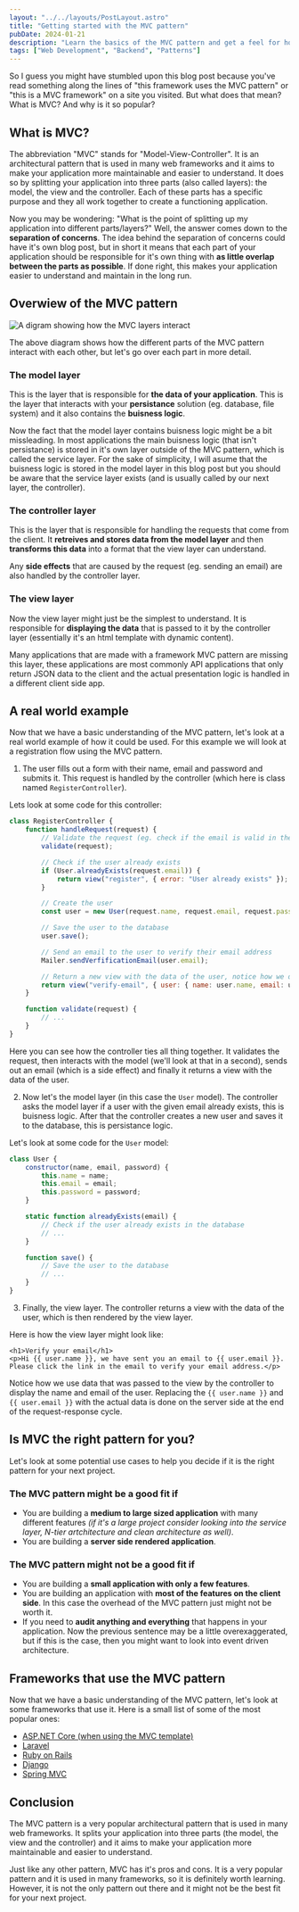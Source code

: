 ```yaml
---
layout: "../../layouts/PostLayout.astro"
title: "Getting started with the MVC pattern"
pubDate: 2024-01-21
description: "Learn the basics of the MVC pattern and get a feel for how it works. This blog post is for you if you are completely new to MVC or to web development in general."
tags: ["Web Development", "Backend", "Patterns"]
---
```


So I guess you might have stumbled upon this blog post because you've read something along the lines of "this framework uses the MVC pattern" or "this is a MVC framework" on a site you visited. But what does that mean? What is MVC? And why is it so popular?

## What is MVC?

The abbreviation "MVC" stands for "Model-View-Controller". It is an architectural pattern that is used in many web frameworks and it aims to make your application more maintainable and easier to understand. It does so by splitting your application into three parts (also called layers): the model, the view and the controller. Each of these parts has a specific purpose and they all work together to create a functioning application.

Now you may be wondering: "What is the point of splitting up my application into different parts/layers?" Well, the answer comes down to the **separation of concerns**. The idea behind the separation of concerns could have it's own blog post, but in short it means that each part of your application should be responsible for it's own thing with **as little overlap between the parts as possible**. If done right, this makes your application easier to understand and maintain in the long run.

## Overwiew of the MVC pattern

<Image src={mvcPatternImage} width={800} height={600} alt="A digram showing how the MVC layers interact" />

The above diagram shows how the different parts of the MVC pattern interact with each other, but let's go over each part in more detail.

### The model layer

This is the layer that is responsible for **the data of your application**. This is the layer that interacts with your **persistance** solution (eg. database, file system) and it also contains the **buisness logic**.

Now the fact that the model layer contains buisness logic might be a bit missleading. In most applications the main buisness logic (that isn't persistance) is stored in it's own layer outside of the MVC pattern, which is called the service layer. For the sake of simplicity, I will asume that the buisness logic is stored in the model layer in this blog post but you should be aware that the service layer exists (and is usually called by our next layer, the controller).

### The controller layer

This is the layer that is responsible for handling the requests that come from the client. It **retreives and stores data from the model layer** and then **transforms this data** into a format that the view layer can understand.

Any **side effects** that are caused by the request (eg. sending an email) are also handled by the controller layer.

### The view layer

Now the view layer might just be the simplest to understand. It is responsible for **displaying the data** that is passed to it by the controller layer (essentially it's an html template with dynamic content).

Many applications that are made with a framework MVC pattern are missing this layer, these applications are most commonly API applications that only return JSON data to the client and the actual presentation logic is handled in a different client side app.

## A real world example

Now that we have a basic understanding of the MVC pattern, let's look at a real world example of how it could be used. For this example we will look at a registration flow using the MVC pattern.

1. The user fills out a form with their name, email and password and submits it. This request is handled by the controller (which here is class named `RegisterController`).

Lets look at some code for this controller:

```js
class RegisterController {
    function handleRequest(request) {
        // Validate the request (eg. check if the email is valid in the valid format, check if all required filelds are present)
        validate(request);

        // Check if the user already exists
        if (User.alreadyExists(request.email)) {
            return view("register", { error: "User already exists" });
        }

        // Create the user
        const user = new User(request.name, request.email, request.password);

        // Save the user to the database
        user.save();

        // Send an email to the user to verify their email address
        Mailer.sendVerfificationEmail(user.email);

        // Return a new view with the data of the user, notice how we don't pass the password to the view (so we are transforming it)
        return view("verify-email", { user: { name: user.name, email: user.email }});
    }

    function validate(request) {
        // ...
    }
}
```

Here you can see how the controller ties all thing together. It validates the request, then interacts with the model (we'll look at that in a second), sends out an email (which is a side effect) and finally it returns a view with the data of the user.

2. Now let's the model layer (in this case the `User` model). The controller asks the model layer if a user with the given email already exists, this is buisness logic. After that the controller creates a new user and saves it to the database, this is persistance logic.

Let's look at some code for the `User` model:

```js
class User {
    constructor(name, email, password) {
        this.name = name;
        this.email = email;
        this.password = password;
    }

    static function alreadyExists(email) {
        // Check if the user already exists in the database
        // ...
    }

    function save() {
        // Save the user to the database
        // ...
    }
}
```

3. Finally, the view layer. The controller returns a view with the data of the user, which is then rendered by the view layer.

Here is how the view layer might look like:

```blade
<h1>Verify your email</h1>
<p>Hi {{ user.name }}, we have sent you an email to {{ user.email }}. Please click the link in the email to verify your email address.</p>
```

Notice how we use data that was passed to the view by the controller to display the name and email of the user. Replacing the `{{ user.name }}` and `{{ user.email }}` with the actual data is done on the server side at the end of the request-response cycle.

## Is MVC the right pattern for you?

Let's look at some potential use cases to help you decide if it is the right pattern for your next project.

### The MVC pattern might be a good fit if

- You are building a **medium to large sized application** with many different features *(if it's a large project consider looking into the service layer, N-tier artchitecture and clean architecture as well)*.
- You are building a **server side rendered application**.

### The MVC pattern might not be a good fit if

- You are building a **small application with only a few features**.
- You are building an application with **most of the features on the client side**. In this case the overhead of the MVC pattern just might not be worth it.
- If you need to **audit anything and everything** that happens in your application. Now the previous sentence may be a little overexaggerated, but if this is the case, then you might want to look into event driven architecture.

## Frameworks that use the MVC pattern

Now that we have a basic understanding of the MVC pattern, let's look at some frameworks that use it. Here is a small list of some of the most popular ones:

- [ASP.NET Core (when using the MVC template)](https://docs.microsoft.com/en-us/aspnet/core/mvc/overview?view=aspnetcore-8.0)
- [Laravel](https://laravel.com/)
- [Ruby on Rails](https://rubyonrails.org/)
- [Django](https://www.djangoproject.com/)
- [Spring MVC](https://docs.spring.io/spring-framework/reference/web/webmvc.html)

## Conclusion

The MVC pattern is a very popular architectural pattern that is used in many web frameworks. It splits your application into three parts (the model, the view and the controller) and it aims to make your application more maintainable and easier to understand.

Just like any other pattern, MVC has it's pros and cons. It is a very popular pattern and it is used in many frameworks, so it is definitely worth learning. However, it is not the only pattern out there and it might not be the best fit for your next project.